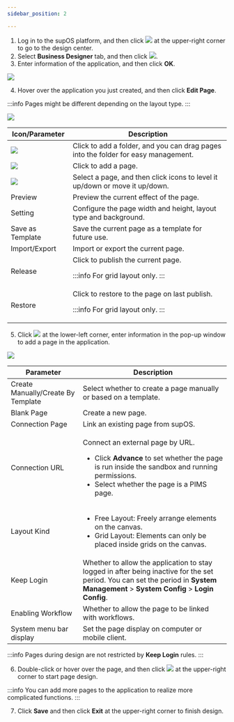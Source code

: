 ```yaml
---
sidebar_position: 2

---
```


1. Log in to the supOS platform, and then click <img src="https://wordpressfreezonex.oss-accelerate.aliyuncs.com/appDesign/7.png" /> at the upper-right corner to go to the design center.
2. Select <strong>Business Designer</strong> tab, and then click <img src="https://wordpressfreezonex.oss-accelerate.aliyuncs.com/appDesign/16.png" />.
3. Enter information of the application, and then click <strong>OK</strong>.

<img src="https://wordpressfreezonex.oss-accelerate.aliyuncs.com/appDesign/1.png" />

4. Hover over the application you just created, and then click <strong>Edit Page</strong>.

:::info
Pages might be different depending on the layout type.
:::

<img src="https://wordpressfreezonex.oss-accelerate.aliyuncs.com/appDesign/5.png" />

<table>
<colgroup>
<col style={{ width: "25%" }} />
<col style={{ width: "75%" }} />
</colgroup>
<thead>
<tr>
<th>
Icon/Parameter
</th>
<th>
Description
</th>
</tr>
</thead>
<tbody>
<tr>
<td>
<img src="https://wordpressfreezonex.oss-accelerate.aliyuncs.com/appDesign/Snap6.png" />
</td>
<td>
Click to add a folder, and you can drag pages into the folder for easy management.
</td>
</tr>
<tr>
<td>
<img src="https://wordpressfreezonex.oss-accelerate.aliyuncs.com/appDesign/Snap1.png" />
</td>
<td>
Click to add a page.
</td>
</tr>
<tr>
<td>
<img src="https://wordpressfreezonex.oss-accelerate.aliyuncs.com/appDesign/Snap8.png" />
</td>
<td>
Select a page, and then click icons to level it up/down or move it up/down.
</td>
</tr>
<tr>
<td>
Preview
</td>
<td>
Preview the current effect of the page.
</td>
</tr>
<tr>
<td>
Setting
</td>
<td>
Configure the page width and height, layout type and background.
</td>
</tr>
<tr>
<td>
Save as Template
</td>
<td>
Save the current page as a template for future use.
</td>
</tr>
<tr>
<td>
Import/Export
</td>
<td>
Import or export the current page.
</td>
</tr>
<tr>
<td>
Release
</td>
<td>
Click to publish the current page.

:::info
For grid layout only.
:::

</td>
</tr>
<tr>
<td>
Restore
</td>
<td>
Click to restore to the page on last publish.

:::info
For grid layout only.
:::

</td>
</tr>
</tbody>
</table>

5. Click <img src="https://wordpressfreezonex.oss-accelerate.aliyuncs.com/appDesign/Snap1.png" /> at the lower-left corner, enter information in the pop-up window to add a page in the application.

<img src="https://wordpressfreezonex.oss-accelerate.aliyuncs.com/appDesign/2.png" />

<table>
<colgroup>
<col style={{ width: "30%" }} />
<col style={{ width: "70%" }} />
</colgroup>
<thead>
<tr>
<th>
Parameter
</th>
<th>
Description
</th>
</tr>
</thead>
<tbody>
<tr>
<td>
Create Manually/Create By Template
</td>
<td>
Select whether to create a page manually or based on a template.
</td>
</tr>
<tr>
<td>
Blank Page
</td>
<td>
Create a new page.
</td>
</tr>
<tr>
<td>
Connection Page
</td>
<td>
Link an existing page from supOS.
</td>
</tr>
<tr>
<td>
Connection URL
</td>
<td>

Connect an external page by URL.
- Click **Advance** to set whether the page is run inside the sandbox and running permissions.
- Select whether the page is a PIMS page.

</td>
</tr>
<tr>
<td>
Layout Kind
</td>
<td>

- Free Layout: Freely arrange elements on the canvas.
- Grid Layout: Elements can only be placed inside grids on the canvas.

</td>
</tr>
<tr>
<td>
Keep Login
</td>
<td>
Whether to allow the application to stay logged in after being inactive for the set period. You can set the period in <strong>System Management</strong> > <strong>System Config</strong> > <strong>Login Config</strong>.
</td>
</tr>
<tr>
<td>
Enabling Workflow
</td>
<td>
Whether to allow the page to be linked with workflows.
</td>
</tr>
<tr>
<td>
System menu bar display
</td>
<td>
Set the page display on computer or mobile client.
</td>
</tr>
</tbody>
</table>

:::info
Pages during design are not restricted by <strong>Keep Login</strong> rules.
:::

6. Double-click or hover over the page, and then click <img src="https://wordpressfreezonex.oss-accelerate.aliyuncs.com/appDesign/Snap9.png" /> at the upper-right corner to start page design.

:::info
You can add more pages to the application to realize more complicated functions.
:::

7. Click <strong>Save</strong> and then click <strong>Exit</strong> at the upper-right corner to finish design.

